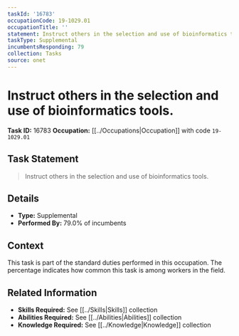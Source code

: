 ```yaml
---
taskId: '16783'
occupationCode: 19-1029.01
occupationTitle: ''
statement: Instruct others in the selection and use of bioinformatics tools.
taskType: Supplemental
incumbentsResponding: 79
collection: Tasks
source: onet
---
```

# Instruct others in the selection and use of bioinformatics tools.

**Task ID:** 16783
**Occupation:** [[../Occupations|Occupation]] with code `19-1029.01`

## Task Statement

> Instruct others in the selection and use of bioinformatics tools.

## Details

- **Type:** Supplemental
- **Performed By:** 79.0% of incumbents

## Context

This task is part of the standard duties performed in this occupation. The percentage indicates how common this task is among workers in the field.

## Related Information

- **Skills Required:** See [[../Skills|Skills]] collection
- **Abilities Required:** See [[../Abilities|Abilities]] collection
- **Knowledge Required:** See [[../Knowledge|Knowledge]] collection
